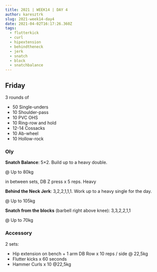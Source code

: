 ```yaml
---
title: 2021 | WEEK14 | DAY 4
author: karesztrk
slug: 2021-week14-day4
date: 2021-04-02T16:17:26.360Z
tags:
  - flutterkick
  - curl
  - hipextension
  - behindtheneck
  - jerk
  - snatch
  - block
  - snatchbalance
---
```


## Friday

3 rounds of

- 50 Single-unders
- 10 Shoulder-pass
- 10 PVC OHS
- 10 Ring-row and hold
- 12-14 Cossacks
- 10 Ab-wheel
- 10 Hollow-rock

### Oly

**Snatch Balance**: 5×2. Build up to a heavy double.

@ Up to 80kg

in between sets, DB Z press x 5 reps. Heavy

**Behind the Neck Jerk**: 3,2,2,1,1,1. Work up to a heavy single for the day.

@ Up to 105kg

**Snatch from the blocks** (barbell right above knee): 3,3,2,2,1,1

@ Up to 70kg

### Accessory

2 sets:

- Hip extension on bench + 1 arm DB Row x 10 reps / side @ 22,5kg
- Flutter kicks x 60 seconds
- Hammer Curls x 10 @22,5kg
